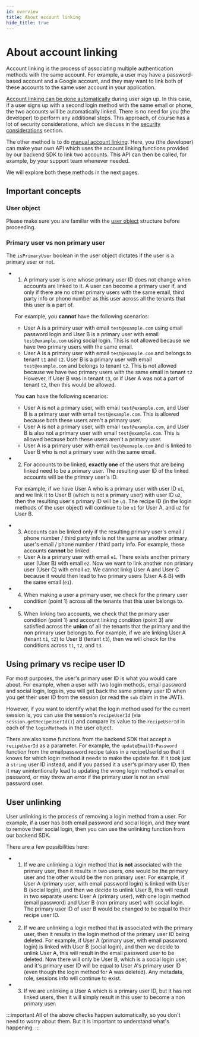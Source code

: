 ```yaml
---
id: overview
title: About account linking
hide_title: true
---
```


<!-- ./thirdpartyemailpassword/common-customizations/account-linking/overview.mdx -->


<AccountLinkingPaidBanner />

# About account linking

Account linking is the process of associating multiple authentication methods with the same account. For example, a user may have a password-based account and a Google account, and they may want to link both of these accounts to the same user account in your application.

[Account linking can be done automatically](./automatic-account-linking) during user sign up. In this case, if a user signs up with a second login method with the same email or phone, the two accounts will be automatically linked. There is no need for you (the developer) to perform any additional steps. This approach, of course has a lot of security considerations, which we discuss in the [security considerations](./security-considerations) section.

The other method is to do [manual account linking](./manual-account-linking). Here, you (the developer) can make your own API which uses the account linking functions provided by our backend SDK to link two accounts. This API can then be called, for example, by your support team whenever needed.

We will explore both these methods in the next pages.

## Important concepts

### User object
Please make sure you are familiar with the [user object](../../user-object) structure before proceeding.

### Primary user vs non primary user
The `isPrimaryUser` boolean in the user object dictates if the user is a primary user or not.

- 1) A primary user is one whose primary user ID does not change when accounts are linked to it. A user can become a primary user if, and only if there are no other primary users with the same email, third party info or phone number as this user across all the tenants that this user is a part of.
    
    For example, you **cannot** have the following scenarios:
    - User A is a primary user with email `test@example.com` using email password login and User B is a primary user with email `test@example.com` using social login. This is not allowed because we have two primary users with the same email.
    - User A is a primary user with email `test@example.com` and belongs to tenant `t1` and `t2`. User B is a primary user with email `test@example.com` and belongs to tenant `t2`. This is not allowed because we have two primary users with the same email in tenant `t2` However, if User B was in tenant `t3`, or if User A was not a part of tenant `t2`, then this would be allowed.

    You **can** have the following scenarios:
    - User A is not a primary user, with email `test@example.com`, and User B is a primary user with email `test@example.com`. This is allowed because both these users aren't a primary user.
    - User A is not a primary user, with email `test@example.com`, and User B is also not a primary user with email `test@example.com`. This is allowed because both these users aren't a primary user.
    - User A is a primary user with email `test@exmaple.com` and is linked to User B who is not a primary user with the same email.


- 2) For accounts to be linked, **exactly one** of the users that are being linked need to be a primary user. The resulting user ID of the linked accounts will be the primary user's ID.

    For example, if we have User A who is a primary user with user ID `u1`, and we link it to User B (which is not a primary user) with user ID `u2`, then the resulting user's primary ID will be `u1`. The recipe ID (in the login methods of the user object) will continue to be `u1` for User A, and `u2` for User B.

- 3) Accounts can be linked only if the resulting primary user's email / phone number / third party info is not the same as another primary user's email / phone number / third party info. For example, these accounts **cannot** be linked:
    - User A is a primary user with email `e1`. There exists another primary user (User B) with email `e2`. Now we want to link another non primary user (User C) with email `e2`. We cannot linkg User A and User C because it would then lead to two primary users (User A & B) with the same email (`e1`).

- 4) When making a user a primary user, we check for the primary user condition (point 1) across all the tenants that this user belongs to.

- 5) When linking two accounts, we check that the primary user condition (point 1) and account linking condition (point 3) are satisfied across the **union** of all the tenants that the primary and the non primary user belongs to. For example, if we are linking User A (tenant `t1`, `t2`) to User B (tenant `t3`), then we will check for the conditions across `t1`, `t2`, and `t3`.

## Using primary vs recipe user ID
For most purposes, the user's primary user ID is what you would care about. For example, when a user with two login methods, email password and social login, logs in, you will get back the same primary user ID when you get their user ID from the session (or read the `sub` claim in the JWT). 

However, if you want to identify what the login method used for the current session is, you can use the session's `recipeUserId` (via `session.getRecipeUserId()`) and compare its value to the `recipeUserId` in each of the `loginMethods` in the user object.

There are also some functions from the backend SDK that accept a `recipeUserId` as a parameter. For example, the `updateEmailOrPassword` function from the emailpassword recipe takes in a recipeUserId so that it knows for which login method it needs to make the update for. If it took just a `string` user ID instead, and if you passed it a user's primary user ID, then it may unintentionally lead to updating the wrong login method's email or password, or may throw an error if the primary user is not an email password user.

## User unlinking
User unlinking is the process of removing a login method from a user. For example, if a user has both email password and social login, and they want to remove their social login, then you can use the unlinking function from our backend SDK.

There are a few possibilities here:
- 1) If we are unlinking a login method that **is not** associated with the primary user, then it results in two users, one would be the primary user and the other would be the non primary user. For example, if User A (primary user, with email password login) is linked with User B (social login), and then we decide to unlink User B, this will result in two separate users: User A (primary user), with one login method (email password) and User B (non primary user) with social login. The primary user ID of user B would be changed to be equal to their recipe user ID.
- 2) If we are unlinking a login method that **is** associated with the primary user, then it results in the login method of the primary user ID being deleted. For example, if User A (primary user, with email password login) is linked with User B (social login), and then we decide to unlink User A, this will result in the email password user to be deleted. Now there will only be User B, which is a social login user, and it's primary user ID will be equal to User A's primary user ID (even though the login method for A was deleted). Any metadata, role, sessions info will continue to exist.
- 3) If we are unlinking a User A which is a primary user ID, but it has not linked users, then it will simply result in this user to become a non primary user.

:::important
All of the above checks happen automatically, so you don't need to worry about them. But it is important to understand what's happening.
:::
